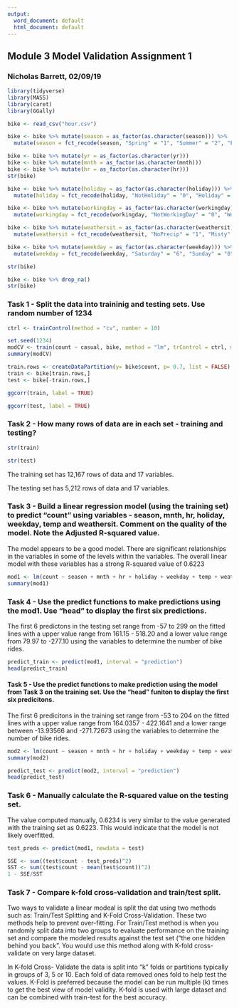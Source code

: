 ---
output:
  word_document: default
  html_document: default
---
##  Module 3 Model Validation Assignment 1

###  Nicholas Barrett, 02/09/19

```{r}
library(tidyverse)
library(MASS)
library(caret)
library(GGally)
```


```{r}
bike <- read_csv("hour.csv")
```

```{r}
bike <- bike %>% mutate(season = as_factor(as.character(season))) %>%
  mutate(season = fct_recode(season, "Spring" = "1", "Summer" = "2", "Fall" = "3", "Winter" = "4"))
```

```{r}
bike <- bike %>% mutate(yr = as_factor(as.character(yr)))
bike <- bike %>% mutate(mnth = as_factor(as.character(mnth)))
bike <- bike %>% mutate(hr = as_factor(as.character(hr)))
str(bike)
```

```{r}
bike <- bike %>% mutate(holiday = as_factor(as.character(holiday))) %>%
  mutate(holiday = fct_recode(holiday, "NotHoliday" = "0", "Holiday" = "1"))

bike <- bike %>% mutate(workingday = as_factor(as.character(workingday))) %>%
  mutate(workingday = fct_recode(workingday, "NotWorkingDay" = "0", "WorkingDay" = "1"))

bike <- bike %>% mutate(weathersit = as_factor(as.character(weathersit))) %>%
  mutate(weathersit = fct_recode(weathersit, "NoPrecip" = "1", "Misty" = "2", "LightPrecip" = "3", "HeavyPrecip" = "4"))

bike <- bike %>% mutate(weekday = as_factor(as.character(weekday))) %>%
  mutate(weekday = fct_recode(weekday, "Saturday" = "6", "Sunday" = "0", "Monday" = "1", "Tuesday" = "2", "Wednesday" = "3", "Thursday" = "4", "Friday" = "5"))

str(bike)
```

```{r}
bike <- bike %>% drop_na()
str(bike)
```

###  Task 1 - Split the data into traininig and testing sets.  Use random number of 1234



```{r}
ctrl <- trainControl(method = "cv", number = 10)

set.seed(1234)
modCV <- train(count ~ casual, bike, method = "lm", trControl = ctrl, metric = "Rsquared")
summary(modCV)
```


```{r}
train.rows <- createDataPartition(y= bike$count, p= 0.7, list = FALSE)
train <- bike[train.rows,]
test <- bike[-train.rows,]
```

```{r}
ggcorr(train, label = TRUE)
```


```{r}
ggcorr(test, label = TRUE)
```

###  Task 2 - How many rows of data are in each set - training and testing?

```{r}
str(train)
```

```{r}
str(test)
```

The training set has 12,167 rows of data and 17 variables.

The testing set has 5,212 rows of data and 17 variables.

###  Task 3 - Build a linear regression model (using the training set) to predict "count" using variables - season, mnth, hr, holiday, weekday, temp and weathersit.  Comment on the quality of the model.  Note the Adjusted R-squared value.

The model appears to be a good model.  There are significant relationships in the variables in some of the levels within the variables.  The overall linear model with these variables has a strong R-squared value of 0.6223

```{r}
mod1 <- lm(count ~ season + mnth + hr + holiday + weekday + temp + weathersit, train)
summary(mod1)
```

###  Task 4 - Use the predict functions to make predictions using the mod1.  Use "head" to display the first six predictions.

The first 6 predictons in the testing set range from -57 to 299 on the fitted lines with a upper value range from 161.15 - 518.20 and a lower value range from 79.97 to -277.10 using the variables to determine the number of bike rides.  

```{r}
predict_train <- predict(mod1, interval = "prediction")
head(predict_train)
```


#### Task 5 - Use the predict functions to make prediction using the model from Task 3 on the training set.  Use the "head" funiton to display the first six predicitons.


The first 6 predicitons in the training set range from -53 to 204 on the fitted lines with a upper value range from 164.0357 - 422.1641 and a lower range between -13.93566 and -271.72673 using the variables to determine the number of bike rides. 

```{r}
mod2 <- lm(count ~ season + mnth + hr + holiday + weekday + temp + weathersit, test)
summary(mod2)
```

```{r}
predict_test <- predict(mod2, interval = "prediction")
head(predict_test)
```

###  Task 6 - Manually calculate the R-squared value on the testing set.

The value computed manually, 0.6234 is very similar to the value generated with the training set as 0.6223.  This would indicate that the model is not likely overfitted.

```{r}
test_preds <- predict(mod1, newdata = test)
```



```{r}
SSE <- sum((test$count - test_preds)^2)
SST <- sum((test$count - mean(test$count))^2)
1 - SSE/SST
```


###  Task 7 - Compare k-fold cross-validation and train/test split.

Two ways to validate a linear modeal is split the dat using two methods such as:  Train/Test Splitting and K-Fold Cross-Validation.  These two methods help to prevent over-fitting.  For Train/Test method is when you randomly split data into two groups to evaluate performance on the training set and compare the modeled results against the test set ("the one hidden behind you back".  You would use this method along with K-fold cross-validate on very large dataset.

In K-fold Cross- Validate the data is split into "k" folds or partitions typically in groups of 3, 5 or 10.  Each fold of data removed ones fold to help test the values.  K-Fold is preferred because the model can be run multiple (k) times to get the best view of model validity.  K-fold is used with large dataset and can be combined with train-test for the best accuracy. 


